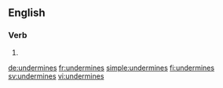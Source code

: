 ==English==

===Verb===
{{head|en|verb form}}

# {{en-third-person singular of|undermine}}

[[de:undermines]]
[[fr:undermines]]
[[simple:undermines]]
[[fi:undermines]]
[[sv:undermines]]
[[vi:undermines]]